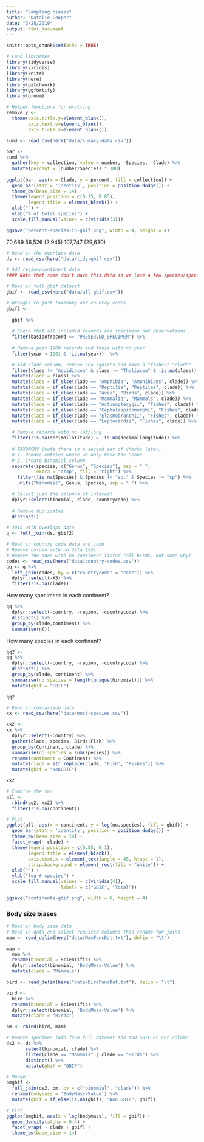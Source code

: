 ```yaml
---
title: "Sampling biases"
author: "Natalie Cooper"
date: "3/28/2019"
output: html_document
---
```


```r
knitr::opts_chunk$set(echo = TRUE)
```

```r
# Load libraries
library(tidyverse)
library(viridis)
library(knitr)
library(here)
library(patchwork)
library(ggfortify)
library(broom)

# Helper functions for plotting
remove_y <- 
  theme(axis.title.y=element_blank(),
        axis.text.y=element_blank(),
        axis.ticks.y=element_blank())
```

```r
sumd <- read_csv(here("data/sumary-data.csv")) 

bar <- 
sumd %>%
  gather(key = collection, value = number, -Species, -Clade) %>%
  mutate(percent = (number/Species) * 100) 
  
ggplot(bar, aes(x = Clade, y = percent, fill = collection)) +
  geom_bar(stat = 'identity', position = position_dodge()) +
  theme_bw(base_size = 14) +
  theme(legend.position = c(0.15, 0.85),
        legend.title = element_blank()) +
  xlab("") +
  ylab("% of total species") +
  scale_fill_manual(values = c(viridis(3)))

ggsave("percent-species-in-gbif.png", width = 4, height = 4)
```


70,689
56,526
(2,945)
107,747
(29,630)




```r
# Read in the overlaps data
ds <- read_csv(here("data/tidy-gbif.csv"))
```

```r
# Add region/continent data
#### Note that some don't have this data so we lose a few species/specimens in the overall counts.

# Read in full gbif dataset
gbif <- read_csv(here("data/all-gbif.csv"))

# Wrangle to just taxonomy and country codes
gbif2 <-   
  
  gbif %>%
  
  # Check that all included records are specimens not observations
  filter(basisofrecord == "PRESERVED_SPECIMEN") %>%
  
  # Remove post 1900 records and those with no year
  filter(year < 1901 & !is.na(year))  %>%

  # Add clade column, remove sea squirts and make a "fishes" "clade"
  filter(class != "Ascidiacea" & class != "Thaliacea" & !is.na(class)) %>%
  mutate(clade = class) %>%
  mutate(clade = if_else(clade == "Amphibia", "Amphibians", clade)) %>%
  mutate(clade = if_else(clade == "Reptilia", "Reptiles", clade)) %>%
  mutate(clade = if_else(clade == "Aves", "Birds", clade)) %>%
  mutate(clade = if_else(clade == "Mammalia", "Mammals", clade)) %>%
  mutate(clade = if_else(clade == "Actinopterygii", "Fishes", clade)) %>%
  mutate(clade = if_else(clade == "Cephalaspidomorphi", "Fishes", clade)) %>%
  mutate(clade = if_else(clade == "Elasmobranchii", "Fishes", clade)) %>%
  mutate(clade = if_else(clade == "Leptocardii", "Fishes", clade)) %>%

  # Remove records with no lat/long
  filter(!is.na(decimallatitude) & !is.na(decimallongitude)) %>%
  
  # TAXONOMY (note there is a second set of checks later)
  # 1. Remove entries where we only have the Genus
  # 2. Create binomial column
  separate(species, c("Genus", "Species"), sep = " ", 
           extra = "drop", fill = "right") %>%
    filter(!is.na(Species) & Species != "sp." & Species != "sp") %>%
    unite("binomial", Genus, Species, sep = " ") %>%

  # Select just the columns of interest
  dplyr::select(binomial, clade, countrycode) %>%
  
  # Remove duplicates
  distinct()

# Join with overlaps data
q <- full_join(ds, gbif2)

# Read in country code data and join
# Remove column with no data (X5)
# Remove the ones with no continent listed (all birds, not sure why)
codes <- read_csv(here("data/country-codes.csv"))
qq <- q %>%
  left_join(codes, by = c("countrycode" = "code")) %>%
  dplyr::select(-X5) %>%
  filter(!is.na(clade))
```

How many specimens in each continent?

```r
qq %>%
  dplyr::select(-country, -region, -countrycode) %>%
  distinct() %>%
  group_by(clade,continent) %>%
  summarise(n())
```

How many species in each continent?

```r
qq2 <- 
qq %>%
  dplyr::select(-country, -region, -countrycode) %>%
  distinct() %>%
  group_by(clade, continent) %>%
  summarise(no.species = length(unique(binomial))) %>%
  mutate(gbif = "GBIF")

qq2
```

```r
# Read in comparison data
xx <- read_csv(here("data/most-species.csv"))

xx2 <- 
xx %>%
  dplyr::select(-Country) %>%
  gather(clade, species, Birds:Fish) %>%
  group_by(Continent, clade) %>%
  summarise(no.species = sum(species)) %>%
  rename(continent = Continent) %>%
  mutate(clade = str_replace(clade, "Fish", "Fishes")) %>%
  mutate(gbif = "NonGBIF")

xx2

# Combine the two
all <- 
  rbind(qq2, xx2) %>%
  filter(!is.na(continent))

# Plot
ggplot(all, aes(x = continent, y = log(no.species), fill = gbif)) +
  geom_bar(stat = 'identity', position = position_dodge()) +
  theme_bw(base_size = 14) +
  facet_wrap(~ clade) +
  theme(legend.position = c(0.85, 0.1),
        legend.title = element_blank(),
        axis.text.x = element_text(angle = 45, hjust = 1),
        strip.background = element_rect(fill = "white")) +
  xlab("") +
  ylab("log # species") +
  scale_fill_manual(values = c(viridis(4)), 
                    labels = c("GBIF", "Total"))

ggsave("continents-gbif.png", width = 6, height = 4)
```


### Body size biases
```r
# Read in body size data
# Read in data and select required columns then rename for joins
mam <- read_delim(here("data/MamFuncDat.txt"), delim = "\t")

mam <-
  mam %>%
  rename(binomial = Scientific) %>%
  dplyr::select(binomial, 'BodyMass-Value') %>%
  mutate(clade = "Mammals")

bird <- read_delim(here("data/BirdFuncDat.txt"), delim = "\t")

bird <-
  bird %>%
  rename(binomial = Scientific) %>%
  dplyr::select(binomial, 'BodyMass-Value') %>%
  mutate(clade = "Birds")

bm <- rbind(bird, mam)

# Remove specimen info from full dataset abd add GBIF or not column
ds2 <- ds %>%
       select(binomial, clade) %>%
       filter(clade == "Mammals" | clade == "Birds") %>%
       distinct() %>%
       mutate(gbif = "GBIF")

# Merge
bmgbif <- 
  full_join(ds2, bm, by = c("binomial", "clade")) %>%
  rename(bodymass = 'BodyMass-Value') %>%
  mutate(gbif = if_else(is.na(gbif), "Non GBIF", gbif))

# Plot 
ggplot(bmgbif, aes(x = log(bodymass), fill = gbif)) +
  geom_density(alpha = 0.4) +
  facet_wrap( ~ clade + gbif) +
  theme_bw(base_size = 14)

```

